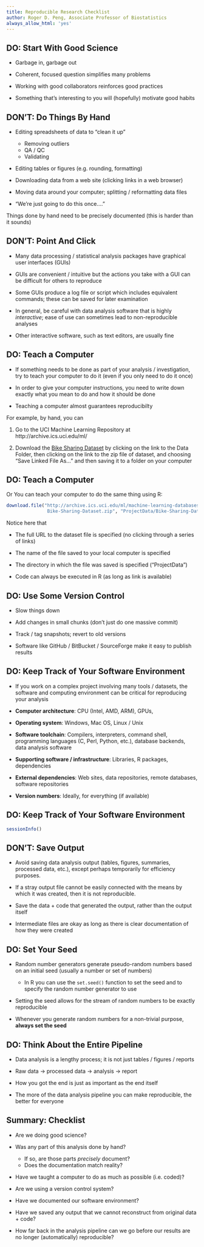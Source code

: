 ```yaml
---
title: Reproducible Research Checklist
author: Roger D. Peng, Associate Professor of Biostatistics
always_allow_html: 'yes'
---
```


## DO: Start With Good Science

* Garbage in, garbage out

* Coherent, focused question simplifies many problems

* Working with good collaborators reinforces good practices

* Something that's interesting to you will (hopefully) motivate good
  habits


## DON'T: Do Things By Hand



* Editing spreadsheets of data to "clean it up"

  - Removing outliers
  - QA / QC
  - Validating

* Editing tables or figures (e.g. rounding, formatting)

* Downloading data from a web site (clicking links in a web browser)

* Moving data around your computer; splitting / reformatting data files

* "We're just going to do this once...."


Things done by hand need to be precisely documented (this is harder
than it sounds)


## DON'T: Point And Click

* Many data processing / statistical analysis packages have graphical
  user interfaces (GUIs)

* GUIs are convenient / intuitive but the actions you take with a GUI
  can be difficult for others to reproduce

* Some GUIs produce a log file or script which includes equivalent
  commands; these can be saved for later examination

* In general, be careful with data analysis software that is highly
  *interactive*; ease of use can sometimes lead to non-reproducible
  analyses

* Other interactive software, such as text editors, are usually fine


## DO: Teach a Computer

* If something needs to be done as part of your analysis /
  investigation, try to teach your computer to do it (even if you only
  need to do it once)

* In order to give your computer instructions, you need to write down
  exactly what you mean to do and how it should be done

* Teaching a computer almost guarantees reproducibilty

For example, by hand, you can 

  1. Go to the UCI Machine Learning Repository at
  http://archive.ics.uci.edu/ml/

  2. Download the [Bike Sharing
  Dataset](http://archive.ics.uci.edu/ml/datasets/Bike+Sharing+Dataset)
  by clicking on the link to the Data Folder, then clicking on the
  link to the zip file of dataset, and choosing "Save Linked File
  As..." and then saving it to a folder on your computer


## DO: Teach a Computer


Or You can teach your computer to do the same thing using R:

```r
download.file("http://archive.ics.uci.edu/ml/machine-learning-databases/00275/
               Bike-Sharing-Dataset.zip", "ProjectData/Bike-Sharing-Dataset.zip")
```

Notice here that

* The full URL to the dataset file is specified (no clicking through a
  series of links)

* The name of the file saved to your local computer is specified

* The directory in which the file was saved is specified ("ProjectData")

* Code can always be executed in R (as long as link is available)



## DO: Use Some Version Control

* Slow things down

* Add changes in small chunks (don't just do one massive commit)

* Track / tag snapshots; revert to old versions

* Software like GitHub / BitBucket / SourceForge make it easy to
  publish results

## DO: Keep Track of Your Software Environment

* If you work on a complex project involving many tools / datasets,
  the software and computing environment can be critical for
  reproducing your analysis

* **Computer architecture**: CPU (Intel, AMD, ARM), GPUs, 

* **Operating system**: Windows, Mac OS, Linux / Unix

* **Software toolchain**: Compilers, interpreters, command shell,
  programming languages (C, Perl, Python, etc.), database backends,
  data analysis software

* **Supporting software / infrastructure**: Libraries, R packages,
  dependencies

* **External dependencies**: Web sites, data repositories, remote
  databases, software repositories

* **Version numbers**: Ideally, for everything (if available)
  


## DO: Keep Track of Your Software Environment


```r
sessionInfo()
```


## DON'T: Save Output

* Avoid saving data analysis output (tables, figures, summaries,
  processed data, etc.), except perhaps temporarily for efficiency
  purposes.

* If a stray output file cannot be easily connected with the means by
  which it was created, then it is not reproducible.

* Save the data + code that generated the output, rather than the
  output itself

* Intermediate files are okay as long as there is clear documentation
  of how they were created



## DO: Set Your Seed

* Random number generators generate pseudo-random numbers based on an
  initial seed (usually a number or set of numbers)

  - In R you can use the `set.seed()` function to set the seed and to
    specify the random number generator to use

* Setting the seed allows for the stream of random numbers to be
  exactly reproducible

* Whenever you generate random numbers for a non-trivial purpose,
  **always set the seed**



## DO: Think About the Entire Pipeline

* Data analysis is a lengthy process; it is not just tables / figures
  / reports

* Raw data &rarr; processed data &rarr; analysis &rarr; report

* How you got the end is just as important as the end itself

* The more of the data analysis pipeline you can make reproducible,
  the better for everyone




## Summary: Checklist

* Are we doing good science?

* Was any part of this analysis done by hand?
  - If so, are those parts *precisely* document?
  - Does the documentation match reality?

* Have we taught a computer to do as much as possible (i.e. coded)?

* Are we using a version control system?

* Have we documented our software environment?

* Have we saved any output that we cannot reconstruct from original
  data + code?

* How far back in the analysis pipeline can we go before our results
  are no longer (automatically) reproducible?
